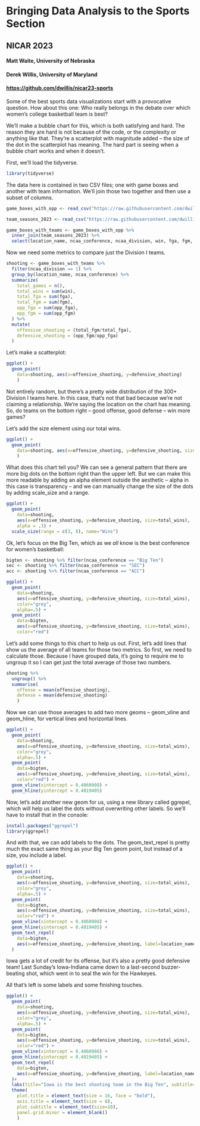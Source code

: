 # Bringing Data Analysis to the Sports Section

## NICAR 2023

#### Matt Waite, University of Nebraska

#### Derek Willis, University of Maryland

#### <https://github.com/dwillis/nicar23-sports>

Some of the best sports data visualizations start with a provocative question. How about this one: Who really belongs in the debate over which women's college basketball team is best?

We'll make a bubble chart for this, which is both satisfying and hard. The reason they are hard is not because of the code, or the complexity or anything like that. They're a scatterplot with magnitude added -- the size of the dot in the scatterplot has meaning. The hard part is seeing when a bubble chart works and when it doesn't.

First, we'll load the tidyverse.

```r
library(tidyverse)
```

The data here is contained in two CSV files; one with game boxes and another with team information. We'll join those two together and then use a subset of columns.

```r
game_boxes_with_opp <- read_csv("https://raw.githubusercontent.com/dwillis/hhs-snapshots/main/data/team_gameboxes_opp_20230301.csv")

team_seasons_2023 <- read_csv("https://raw.githubusercontent.com/dwillis/hhs-snapshots/main/data/team_seasons.csv") %>% filter(end_year == 2023)

game_boxes_with_teams <- game_boxes_with_opp %>% 
  inner_join(team_seasons_2023) %>% 
  select(location_name, ncaa_conference, ncaa_division, win, fga, fgm, opp_fga, opp_fgm)
```

Now we need some metrics to compare just the Division I teams.

```r
shooting <- game_boxes_with_teams %>% 
  filter(ncaa_division == 1) %>% 
  group_by(location_name, ncaa_conference) %>% 
  summarize(
    total_games = n(),
    total_wins = sum(win),
    total_fga = sum(fga),
    total_fgm = sum(fgm),
    opp_fga = sum(opp_fga),
    opp_fgm = sum(opp_fgm)
  ) %>% 
  mutate(
    offensive_shooting = (total_fgm/total_fga),
    defensive_shooting = (opp_fgm/opp_fga)
  )


```

Let's make a scatterplot:

```r
ggplot() + 
  geom_point(
    data=shooting, aes(x=offensive_shooting, y=defensive_shooting)
    )
```

Not entirely random, but there's a pretty wide distribution of the 300+ Division I teams here. In this case, that's not that bad because we're not claiming a relationship. We're saying the location on the chart has meaning. So, do teams on the bottom right -- good offense, good defense -- win more games?

Let's add the size element using our total wins.

```r
ggplot() + 
  geom_point(
    data=shooting, aes(x=offensive_shooting, y=defensive_shooting, size=total_wins)
    )
```

What does this chart tell you? We can see a general pattern that there are more big dots on the bottom right than the upper left. But we can make this more readable by adding an alpha element outside the aesthetic -- alpha in this case is transparency -- and we can manually change the size of the dots by adding scale_size and a range.

```r
ggplot() + 
  geom_point(
    data=shooting, 
    aes(x=offensive_shooting, y=defensive_shooting, size=total_wins),
    alpha = .3) + 
  scale_size(range = c(3, 8), name="Wins")
```

Ok, let's focus on the Big Ten, which as we *all* know is the best conference for women's basketball:

```r
bigten <- shooting %>% filter(ncaa_conference == "Big Ten")
sec <- shooting %>% filter(ncaa_conference == "SEC")
acc <- shooting %>% filter(ncaa_conference == "ACC")
```

```r
ggplot() + 
  geom_point(
    data=shooting, 
    aes(x=offensive_shooting, y=defensive_shooting, size=total_wins),
    color="grey", 
    alpha=.5) + 
  geom_point(
    data=bigten, 
    aes(x=offensive_shooting, y=defensive_shooting, size=total_wins),
    color="red")
```

Let's add some things to this chart to help us out. First, let's add lines that show us the average of all teams for those two metrics. So first, we need to calculate those. Because I have grouped data, it's going to require me to ungroup it so I can get just the total average of those two numbers.

```r
shooting %>% 
  ungroup() %>% 
  summarise(
    offense = mean(offensive_shooting), 
    defense = mean(defensive_shooting)
    )
```

Now we can use those averages to add two more geoms -- geom_vline and geom_hline, for vertical lines and horizontal lines.

```r
ggplot() + 
  geom_point(
    data=shooting, 
    aes(x=offensive_shooting, y=defensive_shooting, size=total_wins), 
    color="grey", 
    alpha=.5) + 
  geom_point(
    data=bigten, 
    aes(x=offensive_shooting, y=defensive_shooting, size=total_wins), 
    color="red") + 
  geom_vline(xintercept = 0.4060908) + 
  geom_hline(yintercept = 0.4019405)
```

Now, let's add another new geom for us, using a new library called ggrepel, which will help us label the dots without overwriting other labels. So we'll have to install that in the console:

```r
install.packages("ggrepel")
library(ggrepel)
```

And with that, we can add labels to the dots. The geom_text_repel is pretty much the exact same thing as your Big Ten geom point, but instead of a size, you include a label.

```r
ggplot() + 
  geom_point(
    data=shooting, 
    aes(x=offensive_shooting, y=defensive_shooting, size=total_wins), 
    color="grey", 
    alpha=.5) + 
  geom_point(
    data=bigten, 
    aes(x=offensive_shooting, y=defensive_shooting, size=total_wins), 
    color="red") + 
  geom_vline(xintercept = 0.4060908) + 
  geom_hline(yintercept = 0.4019405) +
  geom_text_repel(
    data=bigten, 
    aes(x=offensive_shooting, y=defensive_shooting, label=location_name)
  )
```

Iowa gets a lot of credit for its offense, but it's also a pretty good defensive team! Last Sunday's Iowa-Indiana came down to a last-second buzzer-beating shot, which went in to seal the win for the Hawkeyes.

All that's left is some labels and some finishing touches.

```r
ggplot() + 
  geom_point(
    data=shooting, 
    aes(x=offensive_shooting, y=defensive_shooting, size=total_wins), 
    color="grey", 
    alpha=.5) + 
  geom_point(
    data=bigten, 
    aes(x=offensive_shooting, y=defensive_shooting, size=total_wins), 
    color="red") + 
  geom_vline(xintercept = 0.4060908) + 
  geom_hline(yintercept = 0.4019405) +
  geom_text_repel(
    data=bigten, 
    aes(x=offensive_shooting, y=defensive_shooting, label=location_name)
  )+
  labs(title="Iowa is the best shooting team in the Big Ten", subtitle="But the Hawkeyes also are among the league's better defensive teams, too.", caption="Source: NCAA | By Derek Willis")  + theme_minimal() + 
  theme(
    plot.title = element_text(size = 16, face = "bold"),
    axis.title = element_text(size = 8), 
    plot.subtitle = element_text(size=10), 
    panel.grid.minor = element_blank()
    )
```
